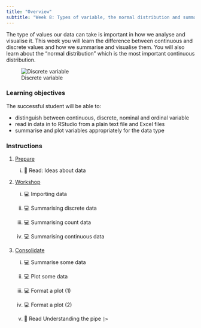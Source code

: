 ```yaml
---
title: "Overview"
subtitle: "Week 8: Types of variable, the normal distribution and summarising data"
---
```


The type of values our data can take is important in how we analyse and visualise it. This week you will learn the difference between continuous and discrete values and how we summarise and visualise them. You will also learn about the "normal distribution" which is the most important continuous distribution. 

![Discrete variable](images/continuous_discrete-02.png){fig-alt="Visual representations of nominal, ordinal, and binary variables. Left: Nominal (ordered descriptions) with illustrations below of a turtle, snail, and butterfly. Center: Ordinal (ordered descriptions) with illustrations below of three bees - one looks unhappy (saying 'I am unhappy'), one looks ok (saying 'I am OK'), and one looks very happy (saying 'I am awesome!'). Right: Binary (only 2 mutually exclusive outcomes), with below a T-rex saying 'I am extinct' and a shark saying 'HA.'"}


### Learning objectives

The successful student will be able to:

-   distinguish between continuous, discrete, nominal and ordinal variable
-   read in data in to RStudio from a plain text file and Excel files
-   summarise and plot variables appropriately for the data type

### Instructions

1.  [Prepare](study_before_workshop.qmd)

    i.  📖 Read: Ideas about data

2.  [Workshop](workshop.qmd)

    i.  💻 Importing data
    
    ii. 💻 Summarising discrete data
    
    iii. 💻 Summarising count data
    
    iv. 💻 Summarising continuous data

3.  [Consolidate](study_after_workshop.qmd)

    i.  💻 Summarise some data

    ii. 💻 Plot some data
    
    iii. 💻 Format a plot (1)
    
    iv. 💻 Format a plot (2)
    
    v.  📖 Read Understanding the pipe `|>`

